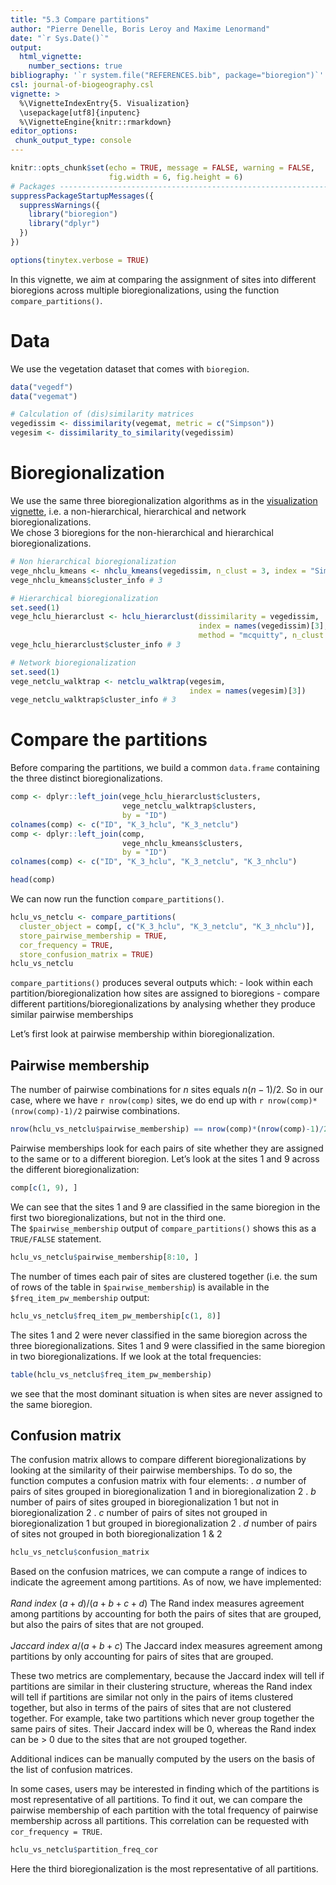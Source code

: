 ```yaml
---
title: "5.3 Compare partitions"
author: "Pierre Denelle, Boris Leroy and Maxime Lenormand"
date: "`r Sys.Date()`"
output: 
  html_vignette:
    number_sections: true
bibliography: '`r system.file("REFERENCES.bib", package="bioregion")`' 
csl: journal-of-biogeography.csl    
vignette: >
  %\VignetteIndexEntry{5. Visualization}
  \usepackage[utf8]{inputenc}
  %\VignetteEngine{knitr::rmarkdown}
editor_options: 
 chunk_output_type: console
---
```


```r
knitr::opts_chunk$set(echo = TRUE, message = FALSE, warning = FALSE,
                      fig.width = 6, fig.height = 6)
# Packages --------------------------------------------------------------------
suppressPackageStartupMessages({
  suppressWarnings({
    library("bioregion")
    library("dplyr")
  })
})

options(tinytex.verbose = TRUE)
```

In this vignette, we aim at comparing the assignment of sites into different
bioregions across multiple bioregionalizations, using the function
`compare_partitions()`.

# Data  
We use the vegetation dataset that comes with `bioregion`.

```r
data("vegedf")
data("vegemat")

# Calculation of (dis)similarity matrices
vegedissim <- dissimilarity(vegemat, metric = c("Simpson"))
vegesim <- dissimilarity_to_similarity(vegedissim)
```

# Bioregionalization
We use the same three bioregionalization algorithms as in the
[visualization vignette](https://biorgeo.github.io/bioregion/articles/a5_visualization.html),
i.e. a non-hierarchical, hierarchical and network bioregionalizations.  
We chose 3 bioregions for the non-hierarchical and hierarchical
bioregionalizations.
<br>

```r
# Non hierarchical bioregionalization
vege_nhclu_kmeans <- nhclu_kmeans(vegedissim, n_clust = 3, index = "Simpson")
vege_nhclu_kmeans$cluster_info # 3

# Hierarchical bioregionalization
set.seed(1)
vege_hclu_hierarclust <- hclu_hierarclust(dissimilarity = vegedissim,
                                          index = names(vegedissim)[3],
                                          method = "mcquitty", n_clust = 3)
vege_hclu_hierarclust$cluster_info # 3

# Network bioregionalization
set.seed(1)
vege_netclu_walktrap <- netclu_walktrap(vegesim,
                                        index = names(vegesim)[3])
vege_netclu_walktrap$cluster_info # 3
```

# Compare the partitions 
Before comparing the partitions, we build a common `data.frame` containing the
three distinct bioregionalizations.
<br>

```r
comp <- dplyr::left_join(vege_hclu_hierarclust$clusters,
                         vege_netclu_walktrap$clusters,
                         by = "ID")
colnames(comp) <- c("ID", "K_3_hclu", "K_3_netclu")
comp <- dplyr::left_join(comp,
                         vege_nhclu_kmeans$clusters,
                         by = "ID")
colnames(comp) <- c("ID", "K_3_hclu", "K_3_netclu", "K_3_nhclu")

head(comp)
```

We can now run the function `compare_partitions()`.

```r
hclu_vs_netclu <- compare_partitions(
  cluster_object = comp[, c("K_3_hclu", "K_3_netclu", "K_3_nhclu")],
  store_pairwise_membership = TRUE,
  cor_frequency = TRUE,
  store_confusion_matrix = TRUE)
hclu_vs_netclu
```

`compare_partitions()` produces several outputs which:
  - look within each partition/bioregionalization how sites are assigned to
  bioregions
  - compare different partitions/bioregionalizations by analysing whether they
  produce similar pairwise memberships
  
Let's first look at pairwise membership within bioregionalization.

## Pairwise membership
The number of pairwise combinations for $n$ sites equals $n(n-1)/2$.
So in our case, where we have `r nrow(comp)` sites, we do end up with
`r nrow(comp)*(nrow(comp)-1)/2` pairwise combinations.

```r
nrow(hclu_vs_netclu$pairwise_membership) == nrow(comp)*(nrow(comp)-1)/2
```

Pairwise memberships look for each pairs of site whether they are assigned to
the same or to a different bioregion. Let's look at the sites 1 and 9 across
the different bioregionalization:

```r
comp[c(1, 9), ]
```

We can see that the sites 1 and 9 are classified in the same bioregion in the
first two bioregionalizations, but not in the third one.  
The `$pairwise_membership` output of `compare_partitions()` shows this as a
`TRUE/FALSE` statement.

```r
hclu_vs_netclu$pairwise_membership[8:10, ]
```

The number of times each pair of sites are clustered together (i.e. the sum of
rows of the table in `$pairwise_membership`) is available in the
`$freq_item_pw_membership` output:

```r
hclu_vs_netclu$freq_item_pw_membership[c(1, 8)]
```

The sites 1 and 2 were never classified in the same bioregion across the three
bioregionalizations. Sites 1 and 9 were classified in the same bioregion in
two bioregionalizations. If we look at the total frequencies:

```r
table(hclu_vs_netclu$freq_item_pw_membership)
```

we see that the most dominant situation is when sites are never assigned to
the same bioregion.

## Confusion matrix
The confusion matrix allows to compare different bioregionalizations by looking
at the similarity of their pairwise memberships. To do so, the function
computes a confusion matrix with four elements:
  . $a$ number of pairs of sites grouped in bioregionalization 1 and in
  bioregionalization 2
  . $b$ number of pairs of sites grouped in bioregionalization 1 but not in
  bioregionalization 2
  . $c$ number of pairs of sites not grouped in bioregionalization 1 but
  grouped in bioregionalization 2
  . $d$ number of pairs of sites not grouped in both bioregionalization 1 & 2

```r
hclu_vs_netclu$confusion_matrix
```

Based on the confusion matrices, we can compute a range of indices to indicate
the agreement among partitions. As of now, we have implemented:  
<br>
  *Rand index* $(a+d)/(a+b+c+d)$ 
The Rand index measures agreement among partitions by accounting for both the
pairs of sites that are grouped, but also the pairs of sites that are not
grouped.  
<br>
  *Jaccard index * $a/(a+b+c)$
The Jaccard index measures agreement among partitions by only accounting for
pairs of sites that are grouped.

These two metrics are complementary, because the Jaccard index will tell if
partitions are similar in their clustering structure, whereas the Rand index
will tell if partitions are similar not only in the pairs of items clustered
together, but also in terms of the pairs of sites that are not clustered
together. For example, take two partitions which never group together the same
pairs of sites. Their Jaccard index will be 0, whereas the Rand index can
be > 0 due to the sites that are not grouped together.  

Additional indices can be manually computed by the users on the basis of the
list of confusion matrices.  

In some cases, users may be interested in finding which of the partitions is 
most representative of all partitions. To find it out, we can compare the
pairwise membership of each partition with the total frequency of pairwise
membership across all partitions. This correlation can be requested with
`cor_frequency = TRUE`.

```r
hclu_vs_netclu$partition_freq_cor
```

Here the third bioregionalization is the most representative of all partitions.